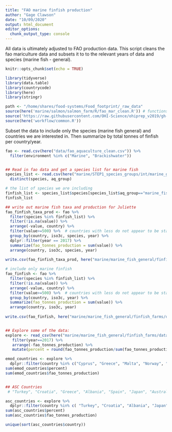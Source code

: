 ```yaml
---
title: "FAO marine finfish production"
author: "Gage Clawson"
date: "10/09/2020"
output: html_document
editor_options: 
  chunk_output_type: console
---
```


All data is ultimately adjusted to FAO production data.  This script cleans the fao mariculture data and subsets it to to the relevant years of data and species (marine fish - general).

```r
knitr::opts_chunk$set(echo = TRUE)
```

```r

library(tidyverse)
library(data.table)
library(countrycode)
library(here)
library(stringr)

path <- "/home/shares/food-systems/Food_footprint/_raw_data"
source(here('marine/salmon/salmon_farm/R/fao_mar_clean.R')) # functions specific to mariculture dealing with compound countries
source('https://raw.githubusercontent.com/OHI-Science/ohiprep_v2019/gh-pages/workflow/R/fao_fxn.R') # function for cleaning FAO files
source(here('workflow/common.R'))

```




Subset the data to include only the species (marine fish general) and countries we are interested in. Then summarize by total tonnes of finfish per country/year.

```r

fao <- read.csv(here("data/fao_aquaculture_clean.csv")) %>%
  filter(environment %in% c("Marine", "Brackishwater"))


## Read in fao data and get a species list for marine fish
species_list <- read.csv(here("marine/STEP1_species_groups/int/marine_groups.csv"))  %>%
  distinct(species, aq_group)

# the list of species we are including
finfish_list <- species_list$species[species_list$aq_group=="marine_fish_general"]
finfish_list

## write out marine fish taxa and production for Juliette
fao_finfish_taxa_prod <- fao %>%
  filter(species %in% finfish_list) %>%  
  filter(!is.na(value)) %>%
  arrange(-value, country) %>%
  filter(value>=500) %>%  # countries with less do not appear to be stable producers at this point
  group_by(country, iso3c, species, year) %>%
  dplyr::filter(year == 2017) %>%
  summarize(fao_tonnes_production = sum(value)) %>%
  arrange(country, iso3c, species, year)
  
write.csv(fao_finfish_taxa_prod, here("marine/marine_fish_general/finfish_farms/data/fao_mariculture_finfish_taxa_production.csv"), row.names=FALSE)

# include only marine finfish
fao_finfish <- fao %>%
  filter(species %in% finfish_list) %>%  
  filter(!is.na(value)) %>%
  arrange(-value, country) %>%
  filter(value>=500) %>%  # countries with less do not appear to be stable producers at this point
  group_by(country, iso3c, year) %>%
  summarize(fao_tonnes_production = sum(value)) %>%
  arrange(country, iso3c, year)
 
write.csv(fao_finfish, here("marine/marine_fish_general/finfish_farms/data/fao_mariculture_finfish.csv"), row.names=FALSE)


## Explore some of the data:         
explore <- read_csv(here("marine/marine_fish_general/finfish_farms/data/fao_mariculture_finfish.csv")) %>%
   filter(year==2017) %>%
   arrange(-fao_tonnes_production) %>%
   mutate(percent = round(fao_tonnes_production/sum(fao_tonnes_production)*100,2))

emod_countries <- explore %>%
  dplyr::filter(country %in% c("Cyprus", "Greece", "Malta", "Norway", "Spain"))
sum(emod_countries$percent)
sum(emod_countries$fao_tonnes_production)


## ASC Countries
 # "Turkey", "Croatia", "Greece", "Albania", "Spain", "Japan", "Australia", "Mexico", "Panama", "United States of America", "Viet Nam", "Thailand"

asc_countries <- explore %>%
  dplyr::filter(country %in% c( "Turkey", "Croatia", "Albania", "Japan", "Australia", "Mexico", "Panama", "United States of America", "Viet Nam", "Thailand"))
sum(asc_countries$percent)
sum(asc_countries$fao_tonnes_production)

unique(sort(asc_countries$country))


```

